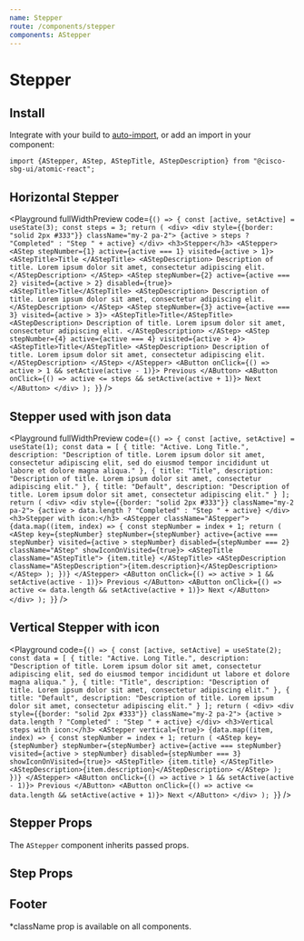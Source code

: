 ```yaml
---
name: Stepper
route: /components/stepper
components: AStepper
---
```



# Stepper

## Install

Integrate with your build to [auto-import](/#integrating), or add an import in your component:

```
import {AStepper, AStep, AStepTitle, AStepDescription} from "@cisco-sbg-ui/atomic-react";
```

## Horizontal Stepper

<Playground
  fullWidthPreview
  code={`() => {
    const [active, setActive] = useState(3);
    const steps = 3;
    return (
      <div>
        <div style={{border: "solid 2px #333"}} className="my-2 pa-2">
          {active > steps ? "Completed" : "Step " + active}
        </div>
        <h3>Stepper</h3>
        <AStepper>
          <AStep stepNumber={1} active={active === 1} visited={active > 1}>
            <AStepTitle>Title </AStepTitle>
            <AStepDescription>
              Description of title. Lorem ipsum dolor sit amet, consectetur adipiscing elit.
            </AStepDescription>
          </AStep>
          <AStep
            stepNumber={2}
            active={active === 2}
            visited={active > 2}
            disabled={true}>
            <AStepTitle>Title</AStepTitle>
            <AStepDescription>
              Description of title. Lorem ipsum dolor sit amet, consectetur adipiscing elit.
            </AStepDescription>
          </AStep>
          <AStep stepNumber={3} active={active === 3} visited={active > 3}>
            <AStepTitle>Title</AStepTitle>
            <AStepDescription>
                Description of title. Lorem ipsum dolor sit amet, consectetur adipiscing elit.
            </AStepDescription>
          </AStep>
          <AStep
            stepNumber={4}
            active={active === 4}
            visited={active > 4}>
            <AStepTitle>Title</AStepTitle>
            <AStepDescription>
              Description of title. Lorem ipsum dolor sit amet, consectetur adipiscing elit.
            </AStepDescription>
          </AStep>
        </AStepper>
        <AButton onClick={() => active > 1 && setActive(active - 1)}>
          Previous
        </AButton>
        <AButton onClick={() => active <= steps && setActive(active + 1)}>
          Next
        </AButton>
      </div>
    );
  }`}
/>

## Stepper used with json data

<Playground
  fullWidthPreview
  code={`() => {
    const [active, setActive] = useState(1);
    const data = [
      {
        title: "Active. Long Title.",
        description:
          "Description of title. Lorem ipsum dolor sit amet, consectetur adipiscing elit, sed do eiusmod tempor incididunt ut labore et dolore magna aliqua."
      },
      {
        title: "Title",
        description:
          "Description of title. Lorem ipsum dolor sit amet, consectetur adipiscing elit."
      },
      {
        title: "Default",
        description:
          "Description of title. Lorem ipsum dolor sit amet, consectetur adipiscing elit."
      }
    ];
    return (
      <div>
        <div style={{border: "solid 2px #333"}} className="my-2 pa-2">
          {active > data.length ? "Completed" : "Step " + active}
        </div>
        <h3>Stepper with icon:</h3>
        <AStepper className="AStepper">
          {data.map((item, index) => {
            const stepNumber = index + 1;
            return (
              <AStep
                key={stepNumber}
                stepNumber={stepNumber}
                active={active === stepNumber}
                visited={active > stepNumber}
                disabled={stepNumber === 2}
                className="AStep"
                showIconOnVisited={true}>
               <AStepTitle className="AStepTitle">
                  {item.title}
                </AStepTitle>
                <AStepDescription className="AStepDescription">{item.description}</AStepDescription>
               </AStep>
            );
          })}
        </AStepper>
        <AButton onClick={() => active > 1 && setActive(active - 1)}>
          Previous
        </AButton>
        <AButton onClick={() => active <= data.length && setActive(active + 1)}>
          Next
        </AButton>
      </div>
    );
  }`}
/>

## Vertical Stepper with icon

<Playground
  code={`() => {
    const [active, setActive] = useState(2);
    const data = [
      {
        title: "Active. Long Title.",
        description:
          "Description of title. Lorem ipsum dolor sit amet, consectetur adipiscing elit, sed do eiusmod tempor incididunt ut labore et dolore magna aliqua."
      },
      {
        title: "Title",
        description:
          "Description of title. Lorem ipsum dolor sit amet, consectetur adipiscing elit."
      },
      {
        title: "Default",
        description:
          "Description of title. Lorem ipsum dolor sit amet, consectetur adipiscing elit."
      }
    ];
    return (
      <div>
        <div style={{border: "solid 2px #333"}} className="my-2 pa-2">
          {active > data.length ? "Completed" : "Step " + active}
        </div>
        <h3>Vertical steps with icon:</h3>
        <AStepper vertical={true}>
          {data.map((item, index) => {
            const stepNumber = index + 1;
            return (
              <AStep
                key={stepNumber}
                stepNumber={stepNumber}
                active={active === stepNumber}
                visited={active > stepNumber}
                disabled={stepNumber === 3}
                showIconOnVisited={true}>
                <AStepTitle>
                  {item.title}
                </AStepTitle>
                <AStepDescription>{item.description}</AStepDescription>
              </AStep>
            );
          })}
        </AStepper>
        <AButton onClick={() => active > 1 && setActive(active - 1)}>
          Previous
        </AButton>
        <AButton onClick={() => active <= data.length && setActive(active + 1)}>
          Next
        </AButton>
      </div>
    );
  }`}
/>

## Stepper Props

The `AStepper` component inherits passed props.

<Props of="AStepper" />

## Step Props

<Props of="AStep" />

## Footer

<AFooter>
  <AFooterLegal>*className prop is available on all components.</AFooterLegal>
</AFooter>
